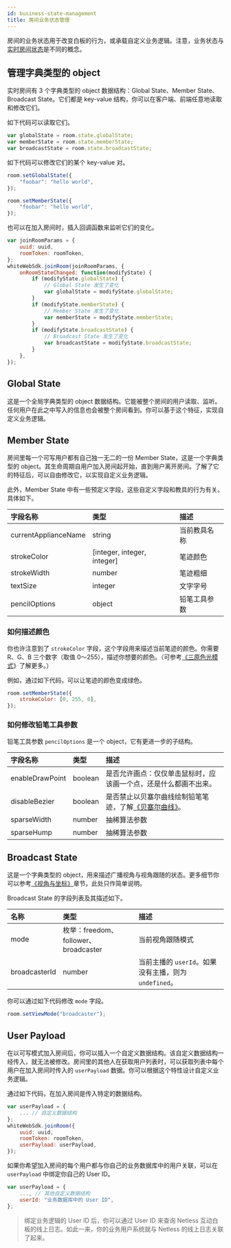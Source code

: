 ```yaml
---
id: business-state-management
title: 房间业务状态管理
---
```



房间的业务状态用于改变白板的行为，或承载自定义业务逻辑。注意，业务状态与[实时房间状态](https://developer.netless.link/documents/client/realtime-room-state-management)是不同的概念。

## 管理字典类型的 object

实时房间有 3 个字典类型的 object 数据结构：Global State、Member State、Broadcast State。它们都是 key-value 结构，你可以在客户端、前端任意地读取和修改它们。

如下代码可以读取它们。

```javascript
var globalState = room.state.globalState;
var memberState = room.state.memberState;
var broadcastState = room.state.broadcastState;
```

如下代码可以修改它们的某个 key-value 对。

```javascript
room.setGlobalState({
    "foobar": "hello world",
});

room.setMemberState({
    "foobar": "hello world",
});
```

也可以在加入房间时，插入回调函数来监听它们的变化。

```javascript
var joinRoomParams = {
    uuid: uuid,
    roomToken: roomToken,
};
whiteWebSdk.joinRoom(joinRoomParams, {
    onRoomStateChanged: function(modifyState) {
        if (modifyState.globalState) {
            // Global State 发生了变化
            var globalState = modifyState.globalState;
        }
        if (modifyState.memberState) {
            // Member State 发生了变化
            var memberState = modifyState.memberState;
        }
        if (modifyState.broadcastState) {
            // Broadcast State 发生了变化
            var broadcastState = modifyState.broadcastState;
        }
    },
});
```

## Global State

这是一个全局字典类型的 object 数据结构。它能被整个房间的用户读取、监听。任何用户在此之中写入的信息也会被整个房间看到。你可以基于这个特征，实现自定义业务逻辑。

## Member State

房间里每一个可写用户都有自己独一无二的一份 Member State，这是一个字典类型的 object。其生命周期自用户加入房间起开始，直到用户离开房间。了解了它的特征后，可以自由修改它，以实现自定义业务逻辑。

此外，Member State 中有一些预定义字段，这些自定义字段和教具的行为有关。具体如下。

| 字段名称 | 类型 | 描述 |
| :--- | :--- | :--- |
| currentApplianceName | string | 当前教具名称 |
| strokeColor | \[integer, integer, integer\] | 笔迹颜色 |
| strokeWidth | number | 笔迹粗细 |
| textSize | integer | 文字字号 |
| pencilOptions | object | 铅笔工具参数 |

### 如何描述颜色

你也许注意到了 `strokeColor` 字段，这个字段用来描述当前笔迹的颜色。你需要 R、G、B 三个数字（取值 0～255），描述你想要的颜色。（可参考[《三原色光模式](https://zh.wikipedia.org/wiki/%E4%B8%89%E5%8E%9F%E8%89%B2%E5%85%89%E6%A8%A1%E5%BC%8F)》了解更多。）

例如，通过如下代码，可以让笔迹的颜色变成绿色。

```javascript
room.setMemberState({
    strokeColor: [0, 255, 0],
});
```

### 如何修改铅笔工具参数

铅笔工具参数 `pencilOptions` 是一个 object，它有更进一步的子结构。

| 字段名称 | 类型 | 描述 |
| :--- | :--- | :--- |
| enableDrawPoint | boolean | 是否允许画点：仅仅单击鼠标时，应该画一个点，还是什么都画不出来。 |
| disableBezier | boolean | 是否禁止以贝塞尔曲线绘制铅笔笔迹，了解[《贝塞尔曲线》](https://zh.wikipedia.org/wiki/%E8%B2%9D%E8%8C%B2%E6%9B%B2%E7%B7%9A)。 |
| sparseWidth | number | 抽稀算法参数 |
| sparseHump | number | 抽稀算法参数 |

## Broadcast State

这是一个字典类型的 object，用来描述广播视角与视角跟随的状态。更多细节你可以参考[《视角与坐标》](https://developer.netless.link/documents/client/view-and-coordinates)章节，此处只作简单说明。

Broadcast State 的字段列表及其描述如下。

| 名称 | 类型 | 描述 |
| :--- | :--- | :--- |
| mode | 枚举：freedom、follower、broadcaster | 当前视角跟随模式 |
| broadcasterId | number | 当前主播的 `userId`。如果没有主播，则为 `undefined`。 |

你可以通过如下代码修改 `mode` 字段。

```javascript
room.setViewMode("broadcaster");
```

## User Payload

在以可写模式加入房间后，你可以插入一个自定义数据结构。该自定义数据结构一经传入，就无法被修改。房间里的其他人在获取用户列表时，可以获取列表中每个用户在加入房间时传入的 `userPayload` 数据。你可以根据这个特性设计自定义业务逻辑。

通过如下代码，在加入房间是传入特定的数据结构。

```javascript
var userPayload = {
    ... // 自定义数据结构
};
whiteWebSdk.joinRoom({
    uuid: uuid,
    roomToken: roomToken,
    userPayload: userPayload,
});
```

如果你希望加入房间的每个用户都与你自己的业务数据库中的用户关联，可以在 `userPayload` 中绑定你自己的 User ID。

```javascript
var userPayload = {
    ..., // 其他自定义数据结构
    userId: "业务数据库中的 User ID",
};
```

> 绑定业务逻辑的 User ID 后，你可以通过 User ID 来查询 Netless 互动白板的线上日志。如此一来，你的业务用户系统就与 Netless 的线上日志关联了起来。
